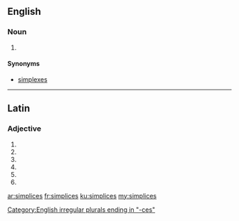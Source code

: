 ==English==

===Noun===
{{head|en|plural}}

# {{context|mathematics|lang=en}} {{plural of|simplex|lang=en}}

====Synonyms====
* [[simplexes]]

[[Category:English irregular plurals ending in "-ces"]]

----

==Latin==

===Adjective===
{{la-adj-form|simplicēs}}

# {{inflection of|simplex||nom|m|p|lang=la}}
# {{inflection of|simplex||nom|f|p|lang=la}}
# {{inflection of|simplex||acc|m|p|lang=la}}
# {{inflection of|simplex||acc|f|p|lang=la}}
# {{inflection of|simplex||voc|m|p|lang=la}}
# {{inflection of|simplex||voc|f|p|lang=la}}

[[ar:simplices]]
[[fr:simplices]]
[[ku:simplices]]
[[my:simplices]]